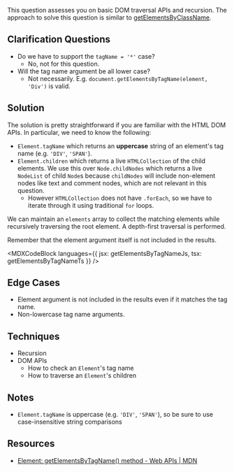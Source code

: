 

This question assesses you on basic DOM traversal APIs and recursion. The approach to solve this question is similar to [getElementsByClassName](/questions/javascript/get-elements-by-class-name).

## Clarification Questions

- Do we have to support the `tagName = '*'` case?
  - No, not for this question.
- Will the tag name argument be all lower case?
  - Not necessarily. E.g. `document.getElementsByTagName(element, 'Div')` is valid.

## Solution

The solution is pretty straightforward if you are familiar with the HTML DOM APIs. In particular, we need to know the following:

- `Element.tagName` which returns an **uppercase** string of an element's tag name (e.g. `'DIV'`, `'SPAN'`).
- `Element.children` which returns a live `HTMLCollection` of the child elements. We use this over `Node.childNodes` which returns a live `NodeList` of child `Node`s because `childNodes` will include non-element nodes like text and comment nodes, which are not relevant in this question.
  - However `HTMLCollection` does not have `.forEach`, so we have to iterate through it using traditional `for` loops.

We can maintain an `elements` array to collect the matching elements while recursively traversing the root element. A depth-first traversal is performed.

Remember that the element argument itself is not included in the results.

<MDXCodeBlock
  languages={{ jsx: getElementsByTagNameJs, tsx: getElementsByTagNameTs }}
/>

## Edge Cases

- Element argument is not included in the results even if it matches the tag name.
- Non-lowercase tag name arguments.

## Techniques

- Recursion
- DOM APIs
  - How to check an `Element`'s tag name
  - How to traverse an `Element`'s children

## Notes

- `Element.tagName` is uppercase (e.g. `'DIV'`, `'SPAN'`), so be sure to use case-insensitive string comparisons

## Resources

- [Element: getElementsByTagName() method - Web APIs | MDN](https://developer.mozilla.org/en-US/docs/Web/API/Element/getElementsByTagName)
